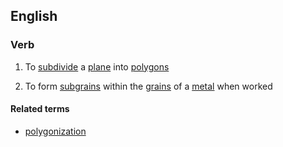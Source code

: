 ==English==

===Verb===
{{en-verb|polygoniz|ing}}

# {{context|mathematics|lang=en}} To [[subdivide]] a [[plane]] into [[polygon]]s
# {{context|metallurgy|lang=en}} To form [[subgrain]]s within the [[grain]]s of a [[metal]] when worked

====Related terms====
* [[polygonization]]